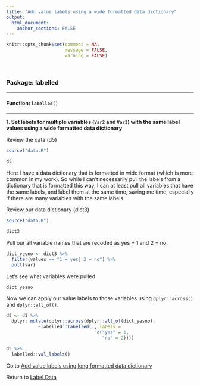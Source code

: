 ```yaml
---
title: "Add value labels using a wide formatted data dictionary"
output: 
  html_document:
    anchor_sections: FALSE
---
```


```r
knitr::opts_chunk$set(comment = NA,
                      message = FALSE,
                      warning = FALSE)
```

<br>


### Package: labelled

---

#### Function: `labelled()`

---

**1\. Set labels for multiple variables (`Var2` and `Var3`) with the same label values using a wide formatted data dictionary**

Review the data (d5)

```r

source("data.R")

d5

```

Here I have a data dictionary that is formatted in wide format (which is more common in my work). So while I can't necessarily pull the labels from a dictionary that is formatted this way, I can at least pull all variables that have the same labels, and label them at the same time, saving me time, especially if there are many variables with the same labels.

Review our data dictionary (dict3)

```r

source("data.R")

dict3

```

Pull our all variable names that are recoded as yes = 1 and 2 = no.

```r

dict_yesno <- dict3 %>%
  filter(values == "1 = yes| 2 = no") %>%
  pull(var)

```

Let's see what variables were pulled

```r

dict_yesno

```


Now we can apply our value labels to those variables using `dplyr::across()` and `dplyr::all_of()`.

```r

d5 <- d5 %>% 
  dplyr::mutate(dplyr::across(dplyr::all_of(dict_yesno), 
            ~labelled::labelled(., labels = 
                                  c("yes" = 1,
                                    "no" = 2))))

d5 %>% 
  labelled::val_labels()


```

Go to [Add value labels using long formatted data dictionary](https://cghlewis.github.io/data-wrangling-functions/labelling-data/add-value-labels-dictionary.html)

Return to [Label Data](https://github.com/Cghlewis/data-wrangling-functions/wiki/Label Data)